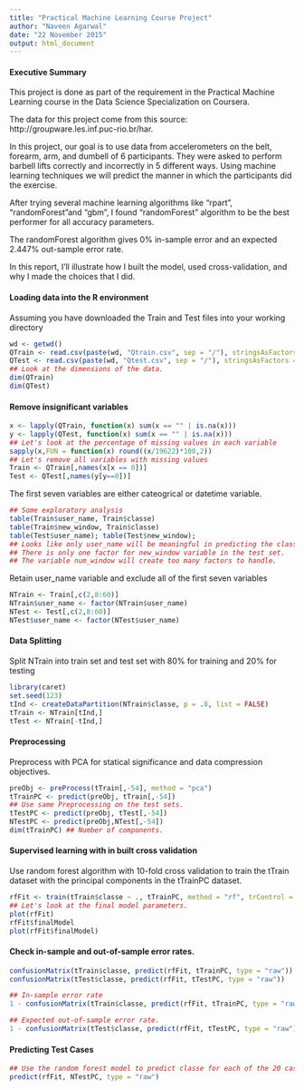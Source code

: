 ```yaml
---
title: "Practical Machine Learning Course Project"
author: "Naveen Agarwal"
date: "22 November 2015"
output: html_document
---
```


#### Executive Summary

This project is done as part of the requirement in the Practical Machine Learning course in the Data Science Specialization on Coursera.

The data for this project come from this source: http://groupware.les.inf.puc-rio.br/har.

In this project, our goal is to use data from accelerometers on the belt, forearm, arm, and dumbell of 6 participants. They were asked to perform barbell lifts correctly and incorrectly in 5 different ways. Using machine learning techniques we will predict the manner in which the participants did the exercise.

After trying several machine learning algorithms like "rpart", "randomForest"and "gbm", I found "randomForest" algorithm to be the best performer for all accuracy parameters. 

The randomForest algorithm gives 0% in-sample error and an expected 2.447% out-sample error rate.

In this report, I'll illustrate how I built the model, used cross-validation, and why I made the choices that I did.

#### Loading data into the R environment

Assuming you have downloaded the Train and Test files into your working directory

```r
wd <- getwd()
QTrain <- read.csv(paste(wd, "Qtrain.csv", sep = "/"), stringsAsFactors = F)
QTest <- read.csv(paste(wd, "Qtest.csv", sep = "/"), stringsAsFactors = F)
## Look at the dimensions of the data.
dim(QTrain)
dim(QTest)
```

#### Remove insignificant variables

```r
x <- lapply(QTrain, function(x) sum(x == "" | is.na(x)))
y <- lapply(QTest, function(x) sum(x == "" | is.na(x)))
## Let's look at the percentage of missing values in each variable
sapply(x,FUN = function(x) round((x/19622)*100,2))
## Let's remove all variables with missing values
Train <- QTrain[,names(x[x == 0])]
Test <- QTest[,names(y[y==0])]
```

The first seven variables are either cateogrical or datetime variable.

```r
## Some exploratory analysis
table(Train$user_name, Train$classe)
table(Train$new_window, Train$classe)
table(Test$user_name); table(Test$new_window); 
## Looks like only user_name will be meaningful in predicting the classe variable.
## There is only one factor for new_window variable in the test set.
## The variable num_window will create too many factors to handle.
```

Retain user_name variable and exclude all of the first seven variables


```r
NTrain <- Train[,c(2,8:60)]
NTrain$user_name <- factor(NTrain$user_name)
NTest <- Test[,c(2,8:60)]
NTest$user_name <- factor(NTest$user_name)
```

#### Data Splitting

Split NTrain into train set and test set with 80% for training and 20% for testing

```r
library(caret)
set.seed(123)
tInd <- createDataPartition(NTrain$classe, p = .8, list = FALSE)
tTrain <- NTrain[tInd,]
tTest <- NTrain[-tInd,]
```

#### Preprocessing

Preprocess with PCA for statical significance and data compression objectives.

```r
preObj <- preProcess(tTrain[,-54], method = "pca")
tTrainPC <- predict(preObj, tTrain[,-54])
## Use same Preprocessing on the test sets.
tTestPC <- predict(preObj, tTest[,-54])
NTestPC <- predict(preObj,NTest[,-54])
dim(tTrainPC) ## Number of components.
```

#### Supervised learning with in built cross validation

Use random forest algorithm with 10-fold cross validation to train the tTrain dataset with the principal components in the tTrainPC dataset.

```r
rfFit <- train(tTrain$classe ~ ., tTrainPC, method = "rf", trControl = trainControl(method = "cv", number = 10))
## Let's look at the final model parameters.
plot(rfFit)
rfFit$finalModel
plot(rfFit$finalModel)
```

#### Check in-sample and out-of-sample error rates.

```r
confusionMatrix(tTrain$classe, predict(rfFit, tTrainPC, type = "raw"))
confusionMatrix(tTest$classe, predict(rfFit, tTestPC, type = "raw"))

## In-sample error rate
1 - confusionMatrix(tTrain$classe, predict(rfFit, tTrainPC, type = "raw"))$overall[1]

## Expected out-of-sample error rate.
1 - confusionMatrix(tTest$classe, predict(rfFit, tTestPC, type = "raw"))$overall[1]
```

#### Predicting Test Cases

```r
## Use the random forest model to predict classe for each of the 20 cases in the test set.
predict(rfFit, NTestPC, type = "raw")
```



